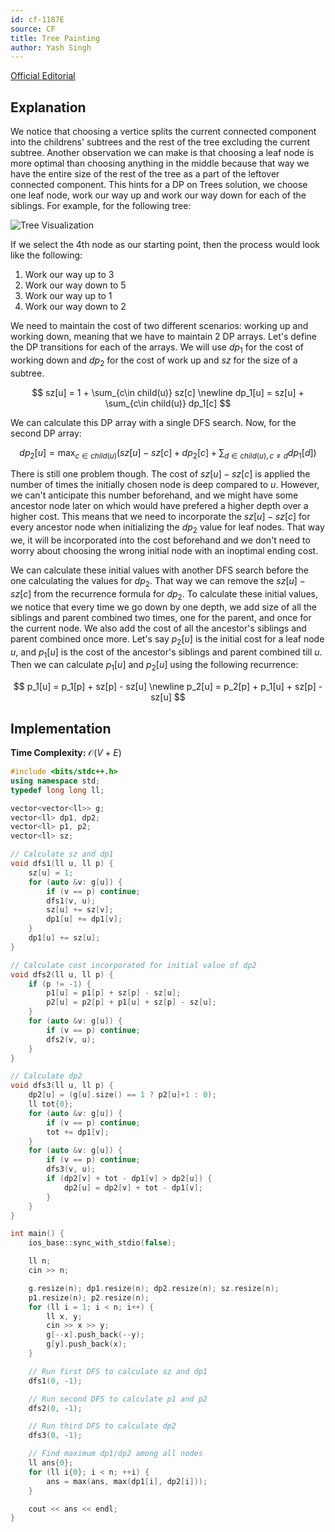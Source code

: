 ```yaml
---
id: cf-1187E
source: CF
title: Tree Painting
author: Yash Singh
---
```


[Official Editorial](https://codeforces.com/blog/entry/68111)

## Explanation

We notice that choosing a vertice splits the current connected component into
the childrens' subtrees and the rest of the tree excluding the current subtree.
Another observation we can make is that choosing a leaf node is more optimal
than choosing anything in the middle because that way we have the entire size of
the rest of the tree as a part of the leftover connected component. This hints
for a DP on Trees solution, we choose one leaf node, work our way up and work
our way down for each of the siblings. For example, for the following tree:

![Tree Visualization](cf-1187E/tree.png)

If we select the 4th node as our starting point, then the process would look
like the following:

1. Work our way up to 3
2. Work our way down to 5
3. Work our way up to 1
4. Work our way down to 2

We need to maintain the cost of two different scenarios: working up and working
down, meaning that we have to maintain 2 DP arrays. Let's define the DP
transitions for each of the arrays. We will use $dp_1$ for the cost of working
down and $dp_2$ for the cost of work up and $sz$ for the size of a subtree.

$$
sz[u] = 1 + \sum_{c\in child(u)} sz[c] \newline
dp_1[u] = sz[u] + \sum_{c\in child(u)} dp_1[c]
$$

We can calculate this DP array with a single DFS search. Now, for the second DP
array:

$$
dp_2[u] = \max_{c\in child(u)} (sz[u] - sz[c] + dp_2[c] + \sum_{d\in child(u), c\neq d}dp_1[d])
$$

There is still one problem though. The cost of $sz[u] - sz[c]$ is applied the
number of times the initially chosen node is deep compared to $u$. However, we
can't anticipate this number beforehand, and we might have some ancestor node
later on which would have prefered a higher depth over a higher cost. This means
that we need to incorporate the $sz[u] - sz[c]$ for every ancestor node when
initializing the $dp_2$ value for leaf nodes. That way we, it will be
incorporated into the cost beforehand and we don't need to worry about choosing
the wrong initial node with an inoptimal ending cost.

We can calculate these initial values with another DFS search before the one
calculating the values for $dp_2$. That way we can remove the $sz[u] - sz[c]$
from the recurrence formula for $dp_2$. To calculate these initial values, we
notice that every time we go down by one depth, we add size of all the siblings
and parent combined two times, one for the parent, and once for the current
node. We also add the cost of all the ancestor's siblings and parent combined
once more. Let's say $p_2[u]$ is the initial cost for a leaf node $u$, and
$p_1[u]$ is the cost of the ancestor's siblings and parent combined till $u$.
Then we can calculate $p_1[u]$ and $p_2[u]$ using the following recurrence:

$$
p_1[u] = p_1[p] + sz[p] - sz[u] \newline
p_2[u] = p_2[p] + p_1[u] + sz[p] - sz[u]
$$

## Implementation

**Time Complexity:** $\mathcal{O}(V+E)$

<LanguageSection>

<CPPSection>

```cpp
#include <bits/stdc++.h>
using namespace std;
typedef long long ll;

vector<vector<ll>> g;
vector<ll> dp1, dp2;
vector<ll> p1, p2;
vector<ll> sz;

// Calculate sz and dp1
void dfs1(ll u, ll p) {
	sz[u] = 1;
	for (auto &v: g[u]) {
		if (v == p) continue;
		dfs1(v, u);
		sz[u] += sz[v];
		dp1[u] += dp1[v];
	}
	dp1[u] += sz[u];
}

// Calculate cost incorporated for initial value of dp2
void dfs2(ll u, ll p) {
	if (p != -1) {
		p1[u] = p1[p] + sz[p] - sz[u];
		p2[u] = p2[p] + p1[u] + sz[p] - sz[u];
	}
	for (auto &v: g[u]) {
		if (v == p) continue;
		dfs2(v, u);
	}
}

// Calculate dp2
void dfs3(ll u, ll p) {
	dp2[u] = (g[u].size() == 1 ? p2[u]+1 : 0);
	ll tot{0};
	for (auto &v: g[u]) {
		if (v == p) continue;
		tot += dp1[v];
	}
	for (auto &v: g[u]) {
		if (v == p) continue;
		dfs3(v, u);
		if (dp2[v] + tot - dp1[v] > dp2[u]) {
			dp2[u] = dp2[v] + tot - dp1[v];
		}
	}
}

int main() {
	ios_base::sync_with_stdio(false);

	ll n;
	cin >> n;

	g.resize(n); dp1.resize(n); dp2.resize(n); sz.resize(n);
	p1.resize(n); p2.resize(n);
	for (ll i = 1; i < n; i++) {
		ll x, y;
		cin >> x >> y;
		g[--x].push_back(--y);
		g[y].push_back(x);
	}

	// Run first DFS to calculate sz and dp1
	dfs1(0, -1);

	// Run second DFS to calculate p1 and p2
	dfs2(0, -1);

	// Run third DFS to calculate dp2
	dfs3(0, -1);

	// Find maximum dp1/dp2 among all nodes
	ll ans{0};
	for (ll i{0}; i < n; ++i) {
		ans = max(ans, max(dp1[i], dp2[i]));
	}

	cout << ans << endl;
}
```

</CPPSection>

</LanguageSection>
